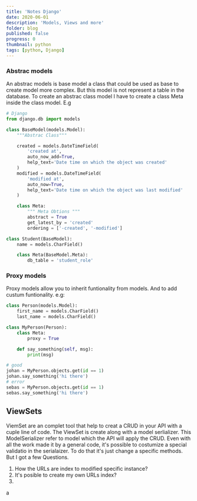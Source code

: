```yaml
---
title: 'Notes Django'
date: 2020-06-01
description: 'Models, Views and more'
folder: blog
published: false
progress: 0
thumbnail: python
tags: [python, Django]
---
```


### Abstrac models

An abstrac models is base model a class that could be used as base to create model more complex. But this model is not represent a table in the database. To create an abstrac class model I have to create a class Meta inside the class model. E.g

```python
# Django
from django.db import models

class BaseModel(models.Model):
    """Abstrac Class"""

    created = models.DateTimeField(
        'created at',
        auto_now_add=True,
        help_text='Date time on which the object was created'
    )
    modified = models.DateTimeField(
        'modified at',
        auto_now=True,
        help_text='Date time on which the object was last modified'
    )

    class Meta:
        """ Meta Obtions """
        abstract = True
        get_latest_by = 'created'
        ordering = ['-created', '-modified']

class Student(BaseModel):
    name = models.CharField()

    class Meta(BaseModel.Meta):
        db_table = 'student_role'
```

### Proxy models

Proxy models allow you to inherit funtionality from models. And to add custum funtionality.
e.g:

```python
class Person(models.Model):
    first_name = models.CharField()
    last_name = models.CharField()

class MyPerson(Person):
    class Meta:
        proxy = True

    def say_something(self, msg):
        print(msg)

# good
johan = MyPerson.objects.get(id == 1)
johan.say_something('hi there')
# error
sebas = MyPerson.objects.get(id == 1)
sebas.say_something('hi there')
```

## ViewSets

ViemSet are an complet tool that help to creat a CRUD in your API with a cuple line of code.
The ViewSet is create along with a model serlializer. This ModelSerializer refer to model which the API will apply the CRUD. Even with all the work made it by a general code, it's possible to costumize a special validatio in the serialaizer. To do that it's just change a specific methods.
But I got a few Questions.

1. How the URLs are index to modified specific instance?
2. It's posible to create my own URLs index?
3.

a
